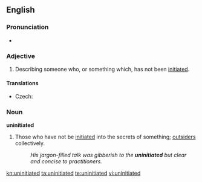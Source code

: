 ==English==

===Pronunciation===
* {{a|UK}} {{IPA|/ʌnɪnˈɪʃi.eɪtɪd/}}

===Adjective===
{{en-adj|-}}

# Describing someone who, or something which, has not been [[initiate]]d.

====Translations====
{{trans-top|person of thing that has not been initiated}}
* Czech: {{t-|cs|nezasvěcený|m}}
{{trans-mid}}
{{trans-bottom}}

===Noun===
'''uninitiated''' {{pluralonly}}

# {{context|plurale tantum|usually as “the uninitiated”}} Those who have not be [[initiated]] into the secrets of something; {{i|in the context of something esoteric}} [[outsider]]s collectively.
#: ''His jargon-filled talk was gibberish to the '''uninitiated''' but clear and concise to practitioners.''

[[kn:uninitiated]]
[[ta:uninitiated]]
[[te:uninitiated]]
[[vi:uninitiated]]